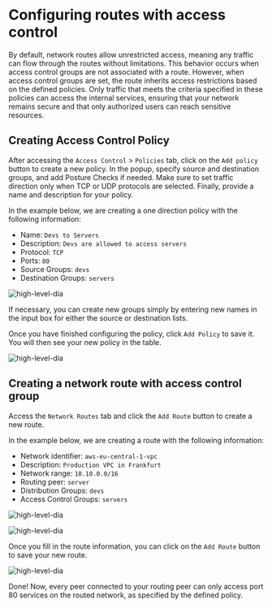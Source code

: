 # Configuring routes with access control
By default, network routes allow unrestricted access, meaning any traffic can flow through the routes without limitations.
This behavior occurs when access control groups are not associated with a route. However, when access control groups
are set, the route inherits access restrictions based on the defined policies. Only traffic that meets the criteria
specified in these policies can access the internal services, ensuring that your network remains secure and that
only authorized users can reach sensitive resources.

## Creating Access Control Policy
After accessing the `Access Control` > `Policies` tab, click on the `Add policy` button to create a new policy.
In the popup, specify source and destination groups, and add Posture Checks if needed. Make sure to set traffic
direction only when TCP or UDP protocols are selected. Finally, provide a name and description for your policy.

In the example below, we are creating a one direction policy with the following information:
- Name: `Devs to Servers`
- Description: `Devs are allowed to access servers`
- Protocol: `TCP`
- Ports: `80`
- Source Groups: `devs`
- Destination Groups: `servers`

<p>
    <img src="/docs-static/img/how-to-guides/network-acl-create-policy.png" alt="high-level-dia" className="imagewrapper"/>
</p>


If necessary, you can create new groups simply by entering new names in the input box for either the source or destination lists.

Once you have finished configuring the policy, click `Add Policy` to save it. You will then see your new policy in the table.
<p>
    <img src="/docs-static/img/how-to-guides/network-acl-new-policy.png" alt="high-level-dia" className="imagewrapper-big"/>
</p>

##  Creating a network route with access control group
Access the `Network Routes` tab and click the `Add Route` button to create a new route.

In the example below, we are creating a route with the following information:

- Network identifier: `aws-eu-central-1-vpc`
- Description: `Production VPC in Frankfurt`
- Network range: `10.10.0.0/16`
- Routing peer: `server`
- Distribution Groups: `devs`
- Access Control Groups: `servers`

<p>
    <img src="/docs-static/img/how-to-guides/network-route-acl.png" alt="high-level-dia" className="imagewrapper-big"/>
</p>

<p>
    <img src="/docs-static/img/how-to-guides/network-route-acl-group-settings.png" alt="high-level-dia" className="imagewrapper-big"/>
</p>

Once you fill in the route information, you can click on the `Add Route` button to save your new route.
<p>
    <img src="/docs-static/img/how-to-guides/network-route-acl-saved.png" alt="high-level-dia" className="imagewrapper-big"/>
</p>

Done! Now, every peer connected to your routing peer can only access port 80 services on the routed network,
as specified by the defined policy.